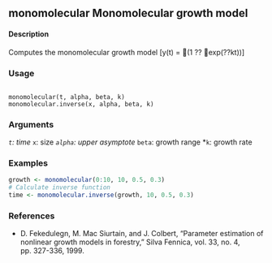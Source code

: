 ## monomolecular Monomolecular growth model

#### Description
Computes the monomolecular growth model
\[y(t) = (1 ?? exp(??kt))\]

### Usage 
<pre><code>
monomolecular(t, alpha, beta, k)
monomolecular.inverse(x, alpha, beta, k)
</code></pre>

### Arguments 
*``t``: time
*``x``: size
*``alpha``: upper asymptote
*``beta``: growth range
*``k``: growth rate

### Examples
```{r}
growth <- monomolecular(0:10, 10, 0.5, 0.3)
# Calculate inverse function
time <- monomolecular.inverse(growth, 10, 0.5, 0.3)

```

### References
* D. Fekedulegn, M. Mac Siurtain, and J. Colbert, "Parameter estimation of nonlinear growth models
in forestry," Silva Fennica, vol. 33, no. 4, pp. 327-336, 1999.

